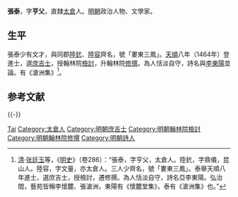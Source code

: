 {{Otheruses|other=名为张泰的其他人物|张泰}}

'''張泰'''，字'''亨父'''，直隸[[太倉|太倉]]人。[[明朝|明朝]]政治人物、文學家。

== 生平 ==
張泰少有文才，與同郡[[陆釴_(昆山人)|陸釴]]、[[陸容|陸容]]齊名，號「婁東三鳳」。[[天顺_(明朝)|天順]]八年（1464年）登進士，選[[庶吉士|庶吉士]]，授翰林院[[檢討|檢討]]，升翰林院[[修撰|修撰]]。為人恬淡自守，詩名與[[李東陽|李東陽]]並論。有《滄洲集》<ref>[[清|清]]·[[张廷玉|张廷玉]]等，《[[明史|明史]]》（卷286）：“張泰，字亨父，太倉人。陸釴，字鼎儀，昆山人。陸容，字文量，亦太倉人。三人少齊名，號「婁東三鳳」。泰舉天順八年進士，選庶吉士，授檢討，遷修撰。為人恬淡自守，詩名亞李東陽。弘治間，藝苑皆稱李懷麓、張滄洲，東陽有《懷麓堂集》，泰有《滄洲集》也。”</ref>。

== 参考文献 ==
{{reflist}}

{{-}}
{{並稱|婁東三鳳|[[陸釴_(崑山人)|陸　釴]] - [[張泰_(天順進士)|張　泰]] - [[陸容|陸　容]]}}

{{天順八年甲申科殿試金榜}}

{{Authority control}}
{{DEFAULTSORT:Zhang張}}
[[Category:张姓|Tai]]
[[Category:太倉人|Category:太倉人]]
[[Category:明朝庶吉士|Category:明朝庶吉士]]
[[Category:明朝翰林院檢討|Category:明朝翰林院檢討]]
[[Category:明朝翰林院修撰|Category:明朝翰林院修撰]]
[[Category:明朝詩人|Category:明朝詩人]]
